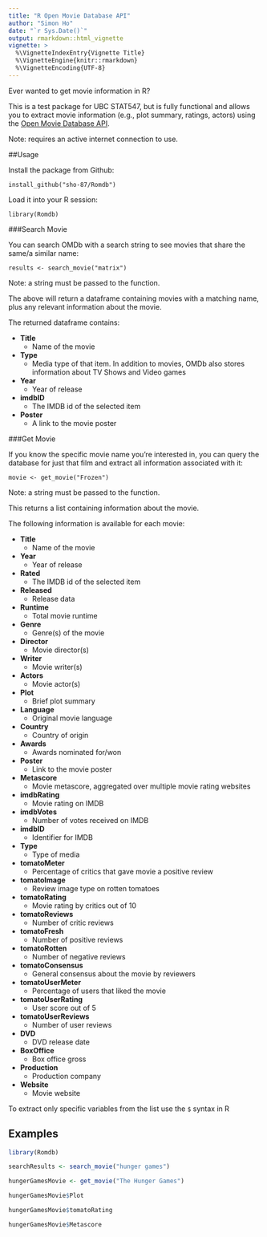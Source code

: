 ```yaml
---
title: "R Open Movie Database API"
author: "Simon Ho"
date: "`r Sys.Date()`"
output: rmarkdown::html_vignette
vignette: >
  %\VignetteIndexEntry{Vignette Title}
  %\VignetteEngine{knitr::rmarkdown}
  %\VignetteEncoding{UTF-8}
---
```


Ever wanted to get movie information in R?

This is a test package for UBC STAT547, but is fully functional and allows you to extract movie information (e.g., plot summary, ratings, actors) using the [Open Movie Database API](http://www.omdbapi.com).

Note: requires an active internet connection to use.

##Usage

Install the package from Github:

`install_github("sho-87/Romdb")`

Load it into your R session:

`library(Romdb)`

###Search Movie

You can search OMDb with a search string to see movies that share the same/a similar name:

`results <- search_movie("matrix")`

Note: a string must be passed to the function.

The above will return a dataframe containing movies with a matching name, plus any relevant information about the movie.

The returned dataframe contains:

* **Title**
	+ Name of the movie
* **Type**
	+ Media type of that item. In addition to movies, OMDb also stores information about TV Shows and Video games
* **Year**
	+ Year of release
* **imdbID**
	+ The IMDB id of the selected item
* **Poster**
	+ A link to the movie poster

###Get Movie

If you know the specific movie name you're interested in, you can query the database for just that film and extract all information associated with it:

`movie <- get_movie("Frozen")`

Note: a string must be passed to the function.

This returns a list containing information about the movie.

The following information is available for each movie:

* **Title**
	+ Name of the movie
* **Year**
	+ Year of release
* **Rated**
	+ The IMDB id of the selected item
* **Released**
	+ Release data
* **Runtime**
	+ Total movie runtime
* **Genre**
	+ Genre(s) of the movie
* **Director**
	+ Movie director(s)
* **Writer**
	+ Movie writer(s)
* **Actors**
	+ Movie actor(s)
* **Plot**
	+ Brief plot summary
* **Language**
	+ Original movie language
* **Country**
	+ Country of origin
* **Awards**
	+ Awards nominated for/won
* **Poster**
	+ Link to the movie poster
* **Metascore**
	+ Movie metascore, aggregated over multiple movie rating websites
* **imdbRating**
	+ Movie rating on IMDB
* **imdbVotes**
	+ Number of votes received on IMDB
* **imdbID**
	+ Identifier for IMDB
* **Type**
	+ Type of media
* **tomatoMeter**
	+ Percentage of critics that gave movie a positive review
* **tomatoImage**
	+ Review image type on rotten tomatoes
* **tomatoRating**
	+ Movie rating by critics out of 10
* **tomatoReviews**
	+ Number of critic reviews
* **tomatoFresh**
	+ Number of positive reviews
* **tomatoRotten**
	+ Number of negative reviews
* **tomatoConsensus**
	+ General consensus about the movie by reviewers
* **tomatoUserMeter**
	+ Percentage of users that liked the movie
* **tomatoUserRating**
	+ User score out of 5
* **tomatoUserReviews**
	+ Number of user reviews
* **DVD**
	+ DVD release date
* **BoxOffice**
	+ Box office gross
* **Production**
	+ Production company
* **Website**
	+ Movie website

To extract only specific variables from the list use the `$` syntax in R

## Examples

```r
library(Romdb)

searchResults <- search_movie("hunger games")

hungerGamesMovie <- get_movie("The Hunger Games")

hungerGamesMovie$Plot

hungerGamesMovie$tomatoRating

hungerGamesMovie$Metascore
```

